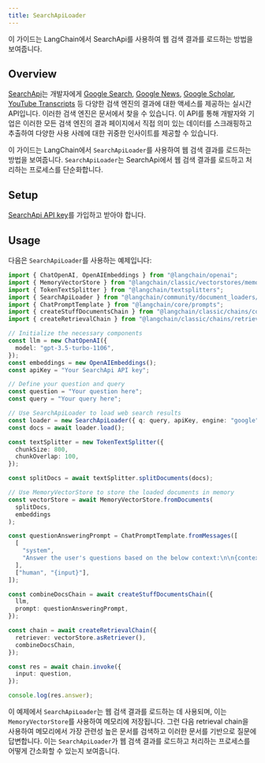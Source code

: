 ```yaml
---
title: SearchApiLoader
---
```


이 가이드는 LangChain에서 SearchApi를 사용하여 웹 검색 결과를 로드하는 방법을 보여줍니다.

## Overview

[SearchApi](https://www.searchapi.io/)는 개발자에게 [Google Search](https://www.searchapi.io/docs/google),
[Google News](https://www.searchapi.io/docs/google-news), [Google Scholar](https://www.searchapi.io/docs/google-scholar), [YouTube Transcripts](https://www.searchapi.io/docs/youtube-transcripts) 등 다양한 검색 엔진의 결과에 대한 액세스를 제공하는 실시간 API입니다. 이러한 검색 엔진은 문서에서 찾을 수 있습니다.
이 API를 통해 개발자와 기업은 이러한 모든 검색 엔진의 결과 페이지에서 직접 의미 있는 데이터를 스크래핑하고 추출하여 다양한 사용 사례에 대한 귀중한 인사이트를 제공할 수 있습니다.

이 가이드는 LangChain에서 `SearchApiLoader`를 사용하여 웹 검색 결과를 로드하는 방법을 보여줍니다. `SearchApiLoader`는 SearchApi에서 웹 검색 결과를 로드하고 처리하는 프로세스를 단순화합니다.

## Setup

[SearchApi API key](https://www.searchapi.io/)를 가입하고 받아야 합니다.

## Usage

다음은 `SearchApiLoader`를 사용하는 예제입니다:

```typescript
import { ChatOpenAI, OpenAIEmbeddings } from "@langchain/openai";
import { MemoryVectorStore } from "@langchain/classic/vectorstores/memory";
import { TokenTextSplitter } from "@langchain/textsplitters";
import { SearchApiLoader } from "@langchain/community/document_loaders/web/searchapi";
import { ChatPromptTemplate } from "@langchain/core/prompts";
import { createStuffDocumentsChain } from "@langchain/classic/chains/combine_documents";
import { createRetrievalChain } from "@langchain/classic/chains/retrieval";

// Initialize the necessary components
const llm = new ChatOpenAI({
  model: "gpt-3.5-turbo-1106",
});
const embeddings = new OpenAIEmbeddings();
const apiKey = "Your SearchApi API key";

// Define your question and query
const question = "Your question here";
const query = "Your query here";

// Use SearchApiLoader to load web search results
const loader = new SearchApiLoader({ q: query, apiKey, engine: "google" });
const docs = await loader.load();

const textSplitter = new TokenTextSplitter({
  chunkSize: 800,
  chunkOverlap: 100,
});

const splitDocs = await textSplitter.splitDocuments(docs);

// Use MemoryVectorStore to store the loaded documents in memory
const vectorStore = await MemoryVectorStore.fromDocuments(
  splitDocs,
  embeddings
);

const questionAnsweringPrompt = ChatPromptTemplate.fromMessages([
  [
    "system",
    "Answer the user's questions based on the below context:\n\n{context}",
  ],
  ["human", "{input}"],
]);

const combineDocsChain = await createStuffDocumentsChain({
  llm,
  prompt: questionAnsweringPrompt,
});

const chain = await createRetrievalChain({
  retriever: vectorStore.asRetriever(),
  combineDocsChain,
});

const res = await chain.invoke({
  input: question,
});

console.log(res.answer);
```

이 예제에서 `SearchApiLoader`는 웹 검색 결과를 로드하는 데 사용되며, 이는 `MemoryVectorStore`를 사용하여 메모리에 저장됩니다. 그런 다음 retrieval chain을 사용하여 메모리에서 가장 관련성 높은 문서를 검색하고 이러한 문서를 기반으로 질문에 답변합니다. 이는 `SearchApiLoader`가 웹 검색 결과를 로드하고 처리하는 프로세스를 어떻게 간소화할 수 있는지 보여줍니다.